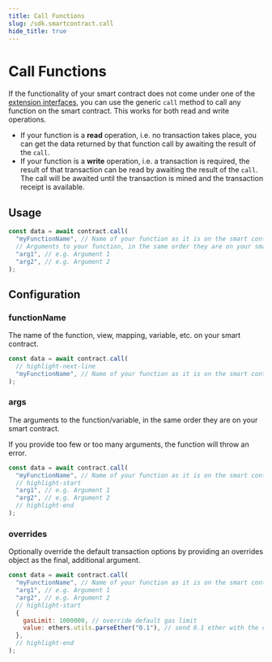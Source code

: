 ```yaml
---
title: Call Functions
slug: /sdk.smartcontract.call
hide_title: true
---
```


# Call Functions

If the functionality of your smart contract does not come under one of the [extension interfaces](/typescript/extensions#extensions),
you can use the generic `call` method to call any function on the smart contract. This works for both read and write operations.

- If your function is a **read** operation, i.e. no transaction takes place, you can get the data returned by that function call by awaiting the result of the `call`.
- If your function is a **write** operation, i.e. a transaction is required, the result of that transaction can be read by awaiting the result of the `call`.
  The call will be awaited until the transaction is mined and the transaction receipt is available.

## Usage

```javascript
const data = await contract.call(
  "myFunctionName", // Name of your function as it is on the smart contract
  // Arguments to your function, in the same order they are on your smart contract
  "arg1", // e.g. Argument 1
  "arg2", // e.g. Argument 2
);
```

## Configuration

### functionName

The name of the function, view, mapping, variable, etc. on your smart contract.

```javascript
const data = await contract.call(
  // highlight-next-line
  "myFunctionName", // Name of your function as it is on the smart contract
);
```

### args

The arguments to the function/variable, in the same order they are on your smart contract.

If you provide too few or too many arguments, the function will throw an error.

```javascript
const data = await contract.call(
  "myFunctionName", // Name of your function as it is on the smart contract
  // highlight-start
  "arg1", // e.g. Argument 1
  "arg2", // e.g. Argument 2
  // highlight-end
);
```

### overrides

Optionally override the default transaction options by providing an overrides object as the final, additional argument.

```javascript
const data = await contract.call(
  "myFunctionName", // Name of your function as it is on the smart contract
  "arg1", // e.g. Argument 1
  "arg2", // e.g. Argument 2
  // highlight-start
  {
    gasLimit: 1000000, // override default gas limit
    value: ethers.utils.parseEther("0.1"), // send 0.1 ether with the contract call
  },
  // highlight-end
);
```
